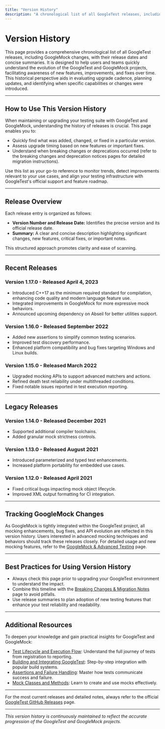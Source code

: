 ```yaml
---
title: "Version History"
description: "A chronological list of all GoogleTest releases, including GoogleMock changes, with release dates and summaries. This page enables users to quickly see how the project has evolved and what each version offers, helping teams understand upgrade cadence and history."
---
```


# Version History

This page provides a comprehensive chronological list of all GoogleTest releases, including GoogleMock changes, with their release dates and concise summaries. It is designed to help users and teams quickly understand the evolution of the GoogleTest and GoogleMock projects, facilitating awareness of new features, improvements, and fixes over time. This historical perspective aids in evaluating upgrade cadence, planning updates, and identifying when specific capabilities or changes were introduced.

---

## How to Use This Version History

When maintaining or upgrading your testing suite with GoogleTest and GoogleMock, understanding the history of releases is crucial. This page enables you to:

- Quickly find what was added, changed, or fixed in a particular version.
- Assess upgrade timing based on new features or important fixes.
- Understand when breaking changes or deprecations occurred (refer to the breaking changes and deprecation notices pages for detailed migration instructions).

Use this list as your go-to reference to monitor trends, detect improvements relevant to your use cases, and align your testing infrastructure with GoogleTest's official support and feature roadmap.

---

## Release Overview

Each release entry is organized as follows:

- **Version Number and Release Date:** Identifies the precise version and its official release date.
- **Summary:** A clear and concise description highlighting significant changes, new features, critical fixes, or important notes.

This structured approach promotes clarity and ease of scanning.

---

## Recent Releases

### Version 1.17.0 - Released April 4, 2023
- Introduced C++17 as the minimum required standard for compilation, enhancing code quality and modern language feature use.
- Integrated improvements in GoogleMock for more expressive mock behaviors.
- Announced upcoming dependency on Abseil for better utilities support.

### Version 1.16.0 - Released September 2022
- Added new assertions to simplify common testing scenarios.
- Improved test discovery performance.
- Enhanced platform compatibility and bug fixes targeting Windows and Linux builds.

### Version 1.15.0 - Released March 2022
- Upgraded mocking APIs to support advanced matchers and actions.
- Refined death test reliability under multithreaded conditions.
- Fixed notable issues reported in test execution reporting.

---

## Legacy Releases

### Version 1.14.0 - Released December 2021
- Supported additional compiler toolchains.
- Added granular mock strictness controls.

### Version 1.13.0 - Released August 2021
- Introduced parameterized and typed test enhancements.
- Increased platform portability for embedded use cases.

### Version 1.12.0 - Released April 2021
- Fixed critical bugs impacting mock object lifecycle.
- Improved XML output formatting for CI integration.

---

## Tracking GoogleMock Changes

As GoogleMock is tightly integrated within the GoogleTest project, all mocking enhancements, bug fixes, and API evolution are reflected in this version history. Users interested in advanced mocking techniques and behaviors should track these releases closely. For detailed usage and new mocking features, refer to the [GoogleMock & Advanced Testing](../overview/features-at-a-glance/mocking-and-advanced-testing) page.

---

## Best Practices for Using Version History

- Always check this page prior to upgrading your GoogleTest environment to understand the impact.
- Combine this timeline with the [Breaking Changes & Migration Notes](../changelog/migration-and-deprecation/breaking-changes) page to avoid pitfalls.
- Use release summaries to plan adoption of new testing features that enhance your test reliability and readability.

---

## Additional Resources

To deepen your knowledge and gain practical insights for GoogleTest and GoogleMock:

- [Test Lifecycle and Execution Flow](../concepts/core-architecture/test-lifecycle): Understand the full journey of tests from registration to reporting.
- [Building and Integrating GoogleTest](../guides/getting-started/building-and-integrating): Step-by-step integration with popular build systems.
- [Assertions and Failure Handling](../api-reference/core-apis/assertions): Master how tests communicate success and failure.
- [Mock Classes and Methods](../api-reference/core-apis/mocking-basics): Learn to create and use mocks effectively.

---

For the most current releases and detailed notes, always refer to the official [GoogleTest GitHub Releases](https://github.com/google/googletest/releases) page.

---

*This version history is continuously maintained to reflect the accurate progression of the GoogleTest and GoogleMock projects.*
